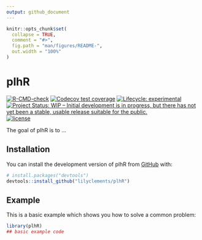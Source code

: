 ```yaml
---
output: github_document
---
```


<!-- README.md is generated from README.Rmd. Please edit that file -->

```r
knitr::opts_chunk$set(
  collapse = TRUE,
  comment = "#>",
  fig.path = "man/figures/README-",
  out.width = "100%"
)
```

# plhR

<!-- badges: start -->
[![R-CMD-check](https://github.com/IDEMSInternational/plhR/workflows/R-CMD-check/badge.svg)](https://github.com/IDEMSInternational/plhR/actions)
[![Codecov test
coverage](https://codecov.io/gh/IDEMSInternational/plhR/branch/main/graph/badge.svg)](https://app.codecov.io/gh/IDEMSInternational/plhR?branch=main)
[![Lifecycle:
experimental](https://img.shields.io/badge/lifecycle-experimental-orange.svg)](https://lifecycle.r-lib.org/articles/stages.html#experimental)
[![Project Status: WIP – Initial development is in progress, but there
has not yet been a stable, usable release suitable for the
public.](https://www.repostatus.org/badges/latest/wip.svg)](https://www.repostatus.org/#wip)
[![license](https://img.shields.io/badge/license-LGPL%20(%3E=%203)-lightgrey.svg)](https://www.gnu.org/licenses/lgpl-3.0.en.html)
<!-- badges: end -->

The goal of plhR is to ...

## Installation

You can install the development version of plhR from [GitHub](https://github.com/) with:

``` r
# install.packages("devtools")
devtools::install_github("lilyclements/plhR")
```

## Example

This is a basic example which shows you how to solve a common problem:

```r
library(plhR)
## basic example code
```

